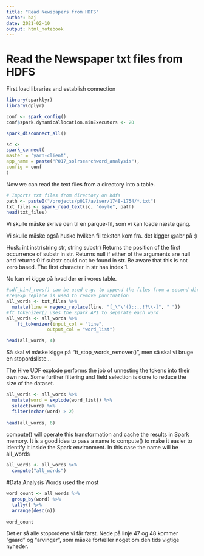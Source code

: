 ```yaml
---
title: "Read Newspapers from HDFS"
author: baj
date: 2021-02-10
output: html_notebook
---
```

# Read the Newspaper txt files from HDFS

First load libraries and establish connection
```r
library(sparklyr)
library(dplyr)

conf <- spark_config()
conf$spark.dynamicAllocation.minExecutors <- 20

spark_disconnect_all()

sc <-
spark_connect(
master = 'yarn-client',
app_name = paste("P017_solrsearchword_analysis"),
config = conf
) 
```

Now we can read the text files from a directory into a table.
```r
# Imports txt files from directory on hdfs
path <- paste0("/projects/p017/aviser/1748-1754/*.txt")
txt_files <- spark_read_text(sc, "doyle", path)
head(txt_files)
```
Vi skulle måske skrive den til en parque-fil, som vi kan loade næste gang.

Vi skulle måske også huske hvilken fil teksten kom fra. det kigger @abr på :)

Husk:
int
instr(string str, string substr)
Returns the position of the first occurrence of substr in str. Returns null if either of the arguments are null and returns 0 if substr could not be found in str. Be aware that this is not zero based. The first character in str has index 1. 

Nu kan vi kigge på hvad der er i vores table.
```r
#sdf_bind_rows() can be used e.g. to append the files from a second directory
#regexp_replace is used to remove punctuation
all_words <- txt_files %>%
  mutate(line = regexp_replace(line, "[_\"\'():;,.!?\\-]", " ")) 
#ft_tokenizer() uses the Spark API to separate each word
all_words <- all_words %>%
    ft_tokenizer(input_col = "line",
               output_col = "word_list")

head(all_words, 4)
```
Så skal vi måske kigge på "ft_stop_words_remover()", men så skal vi bruge en stopordsliste...

The Hive UDF explode performs the job of unnesting the tokens into their own row. Some further filtering and field selection is done to reduce the size of the dataset.

```r
all_words <- all_words %>%
  mutate(word = explode(word_list)) %>%
  select(word) %>%
  filter(nchar(word) > 2)
  
head(all_words, 6)

```

compute() will operate this transformation and cache the results in Spark memory. It is a good idea to pass a name to compute() to make it easier to identify it inside the Spark environment. In this case the name will be all_words

```r
all_words <- all_words %>%
  compute("all_words")
```

#Data Analysis
Words used the most

```r
word_count <- all_words %>%
  group_by(word) %>%
  tally() %>%
  arrange(desc(n)) 
  
word_count
```

Det er så alle stopordene vi får først. Nede på linje 47 og 48 kommer "gaard" og "arvinger", som måske fortæller noget om den tids vigtige nyheder.
